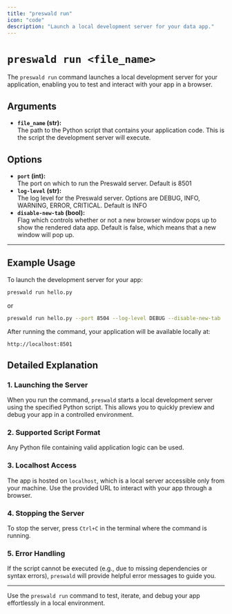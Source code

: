 ```yaml
---
title: "preswald run"
icon: "code"
description: "Launch a local development server for your data app."
---
```


# `preswald run <file_name>`

The `preswald run` command launches a local development server for your application, enabling you to test and interact with your app in a browser.

## Arguments

- **`file_name` (str):**  
  The path to the Python script that contains your application code. This is the script the development server will execute.

## Options

- **`port` (int):**  
  The port on which to run the Preswald server. Default is 8501
- **`log-level` (str):**  
  The log level for the Preswald server. Options are DEBUG, INFO, WARNING, ERROR, CRITICAL. Default is INFO
- **`disable-new-tab` (bool):**  
  Flag which controls whether or not a new browser window pops up to show the rendered data app. Default is false, which means that a new window will pop up.


---

## Example Usage

To launch the development server for your app:

```bash
preswald run hello.py
```

or

```bash
preswald run hello.py --port 8504 --log-level DEBUG --disable-new-tab
```

After running the command, your application will be available locally at:

```plaintext
http://localhost:8501
```

## Detailed Explanation

### 1. **Launching the Server**

When you run the command, `preswald` starts a local development server using the specified Python script. This allows you to quickly preview and debug your app in a controlled environment.

### 2. **Supported Script Format**

Any Python file containing valid application logic can be used.

### 3. **Localhost Access**

The app is hosted on `localhost`, which is a local server accessible only from your machine. Use the provided URL to interact with your app through a browser.

### 4. **Stopping the Server**

To stop the server, press `Ctrl+C` in the terminal where the command is running.

### 5. **Error Handling**

If the script cannot be executed (e.g., due to missing dependencies or syntax errors), `preswald` will provide helpful error messages to guide you.

---

Use the `preswald run` command to test, iterate, and debug your app effortlessly in a local environment.
